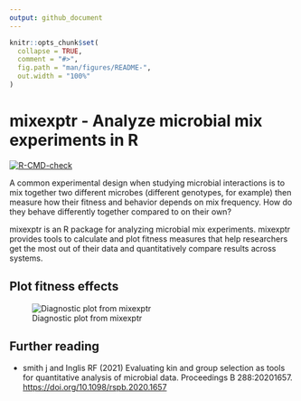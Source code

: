 ```yaml
---
output: github_document
---
```


<!-- README.md is generated from README.Rmd. Please edit that file -->

```r
knitr::opts_chunk$set(
  collapse = TRUE,
  comment = "#>",
  fig.path = "man/figures/README-",
  out.width = "100%"
)
```

# mixexptr - Analyze microbial mix experiments in R

<!-- badges: start -->
[![R-CMD-check](https://github.com/matryoshkev/mixexptr/actions/workflows/R-CMD-check.yaml/badge.svg)](https://github.com/matryoshkev/mixexptr/actions/workflows/R-CMD-check.yaml)
<!-- badges: end -->

A common experimental design when studying microbial interactions is to mix together two different microbes (different genotypes, for example) then measure how their fitness and behavior depends on mix frequency. How do they behave differently together compared to on their own? 

mixexptr is an R package for analyzing microbial mix experiments. mixexptr provides tools to calculate and plot fitness measures that help researchers get the most out of their data and quantitatively compare results across systems. 

## Plot fitness effects

![Diagnostic plot from mixexptr](./man/figures/README-smith-2010.png)

## Further reading

* smith j and Inglis RF (2021) Evaluating kin and group selection as tools for quantitative analysis of microbial data. Proceedings B 288:20201657. [https://doi.org/10.1098/rspb.2020.1657](https://doi.org/10.1098/rspb.2020.1657)

<!--
## Installation

You can install the development version of mixexptr from [GitHub](https://github.com/) with:

``` r
# install.packages("pak")
# pak::pak("matryoshkev/mixexptr")
```

## Example

This is a basic example which shows you how to solve a common problem:

```r
# library(mixexptr)
## basic example code
```

What is special about using `README.Rmd` instead of just `README.md`? You can include R chunks like so:

```r
# summary(cars)
```

You'll still need to render `README.Rmd` regularly, to keep `README.md` up-to-date. `devtools::build_readme()` is handy for this.

You can also embed plots, for example:

```r
# plot(pressure)
```

In that case, don't forget to commit and push the resulting figure files, so they display on GitHub and CRAN.
-->
